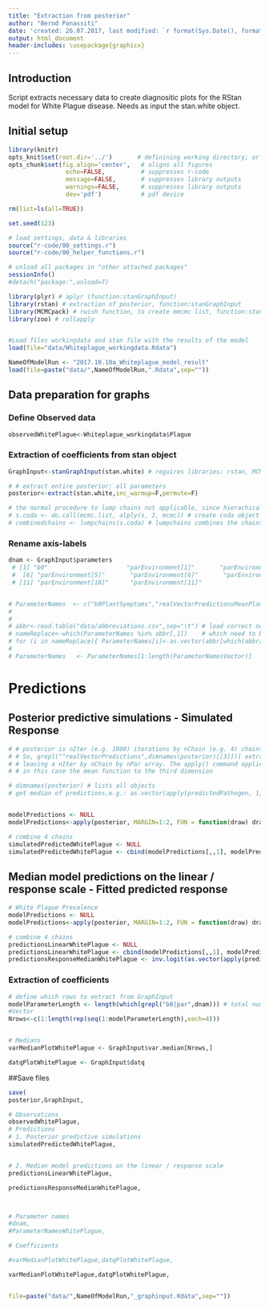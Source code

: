 ```yaml
---
title: "Extraction from posterior"
author: "Bernd Panassiti"
date: 'created: 26.07.2017, last modified: `r format(Sys.Date(), format="%d.%m.%Y")`'
output: html_document
header-includes: \usepackage{graphicx}
---
```


## Introduction
Script extracts necessary data to create diagnositic plots for the RStan model for White Plague disease.
Needs as input the stan.white object.  


## Initial setup
```r
library(knitr)
opts_knit$set(root.dir='../')       # definining working directory; or normalizePath('../')
opts_chunk$set(fig.align='center',   # aligns all figures
                echo=FALSE,          # suppresses r-code
                message=FALSE,       # suppresses library outputs
                warnings=FALSE,      # suppresses library outputs
                dev='pdf')           # pdf device
```

```r
rm(list=ls(all=TRUE))

set.seed(123)

# load settings, data & libraries
source("r-code/00_settings.r")
source("r-code/00_helper_functions.r")

# unload all packages in "other attached packages"
sessionInfo()
#detach("package:",unload=T)

library(plyr) # aplyr (function:stanGraphInput)
library(rstan) # extraction of posterior, function:stanGraphInput
library(MCMCpack) # rwish function, to create mmcmc list, function:stanGraphInput
library(zoo) # rollapply


#Load files workingdata and stan file with the results of the model
load(file="data/Whiteplague_workingdata.Rdata")

NameOfModelRun <- "2017.10.10a_Whiteplague_model_result"
load(file=paste("data/",NameOfModelRun,".Rdata",sep=""))

```

## Data preparation for graphs

### Define Observed data

```r
observedWhitePlague<-Whiteplague_workingdata$Plague
```


### Extraction of coefficients from stan object
```r
GraphInput<-stanGraphInput(stan.white) # reguires libraries: rstan, MCMCpack, plyr
```


```r
# # extract entire posterior; all parameters
posterior<-extract(stan.white,inc_warmup=F,permute=F)

# the normal procedure to lump chains not applicable, since hierachical model:
# s.coda <- do.call(mcmc.list, alply(s, 2, mcmc)) # create coda object
# combinedchains <- lumpchains(s.coda) # lumpchains combines the chains in mcmc.list
```


### Rename axis-labels
```r
dnam <- GraphInput$parameters
 # [1] "b0"                      "parEnvironment[1]"       "parEnvironment[2]"       "parEnvironment[3]"       "parEnvironment[4]"      
 #  [6] "parEnvironment[5]"       "parEnvironment[6]"       "parEnvironment[7]"       "parEnvironment[8]"       "parEnvironment[9]"      
 # [11] "parEnvironment[10]"      "parEnvironment[11]"    


# ParameterNames  <- c("b0PlantSymptoms","realVectorPredictionsMeanPlantSymptoms","realPathogen2012PredictionsPlantSymptoms","realVectorPathogenInteraction","elevation","Riesling","Rulaender","Spaetburgunder","Ut5m2008","Ut5m2009","Ut5m2011")
#   
# 
# abbr<-read.table("data/abbreviations.csv",sep="\t") # load correct notation
# nameReplace<-which(ParameterNames %in% abbr[,1])    # which need to be replaced with correct notation?
# for (i in nameReplace){ ParameterNames[i]<-as.vector(abbr[which(abbr[,1] %in% ParameterNames[i]),2])}
# 
# ParameterNames   <- ParameterNames[1:length(ParameterNamesVector)]
```


# Predictions
## Posterior predictive simulations - Simulated Response
```r
# # posterior is nIter (e.g. 1000) iterations by nChain (e.g. 4) chains by nPar (e.g. 20) parameters. 
# # So, grepl("^realVectorPredictions",dimnames(posterior)[[3]])] extracts the parameters whose first two letters are realVectorPredictions, 
# # leaving a nIter by nChain by nPar array. The apply() command applies the specified function to the specified dimension of the resulting array, 
# # in this case the mean function to the third dimension

# dimnames(posterior) # lists all objects
# get median of predictions,e.g.: as.vector(apply(predictedPathogen, 1, median))


modelPredictions <- NULL
modelPredictions<-apply(posterior, MARGIN=1:2, FUN = function(draw) draw[grepl("^DiseasePredictions[\\[]",names(draw))])

# combine 4 chains
simulatedPredictedWhitePlague <- NULL
simulatedPredictedWhitePlague <- cbind(modelPredictions[,,1], modelPredictions[,,2], modelPredictions[,,3], modelPredictions[,,4]) #  combining chains, see also: combine.mcmc from runjags package


```


## Median model predictions on the linear / response scale - Fitted predicted response
```r
# White Plague Prevalence
modelPredictions <- NULL
modelPredictions<-apply(posterior, MARGIN=1:2, FUN = function(draw) draw[grepl("^RealDisease[\\[]",names(draw))])

# combine 4 chains
predictionsLinearWhitePlague <- NULL
predictionsLinearWhitePlague <- cbind(modelPredictions[,,1], modelPredictions[,,2], modelPredictions[,,3], modelPredictions[,,4]) #  combining chains, see also: combine.mcmc from runjags package
predictionsResponseMedianWhitePlague <- inv.logit(as.vector(apply(predictionsLinearWhitePlague, 1, median)))*Whiteplague_workingdata$Ntot
```


### Extraction of coefficients
```r
# define which rows to extract from GraphInput
modelParameterLength <- length(which(grepl("b0|par",dnam))) # total number of parameters from all models
#Vector
Nrows<-c(1:length(rep(seq(1:modelParameterLength),each=4)))


# Medians
varMedianPlotWhitePlague <- GraphInput$var.median[Nrows,]

datqPlotWhitePlague <- GraphInput$datq
```


##Save files
```r
save(
posterior,GraphInput,

# Observations
observedWhitePlague,
# Predictions
# 1. Posterior predictive simulations
simulatedPredictedWhitePlague,


# 2. Median model predictions on the linear / response scale
predictionsLinearWhitePlague,

predictionsResponseMedianWhitePlague,



# Parameter names
#dnam,
#ParameterNamesWhitePlague,

# Coefficients

#varMedianPlotWhitePlaque,datqPlotWhitePlaque,

varMedianPlotWhitePlague,datqPlotWhitePlague,


file=paste("data/",NameOfModelRun,"_graphinput.Rdata",sep=""))
```

